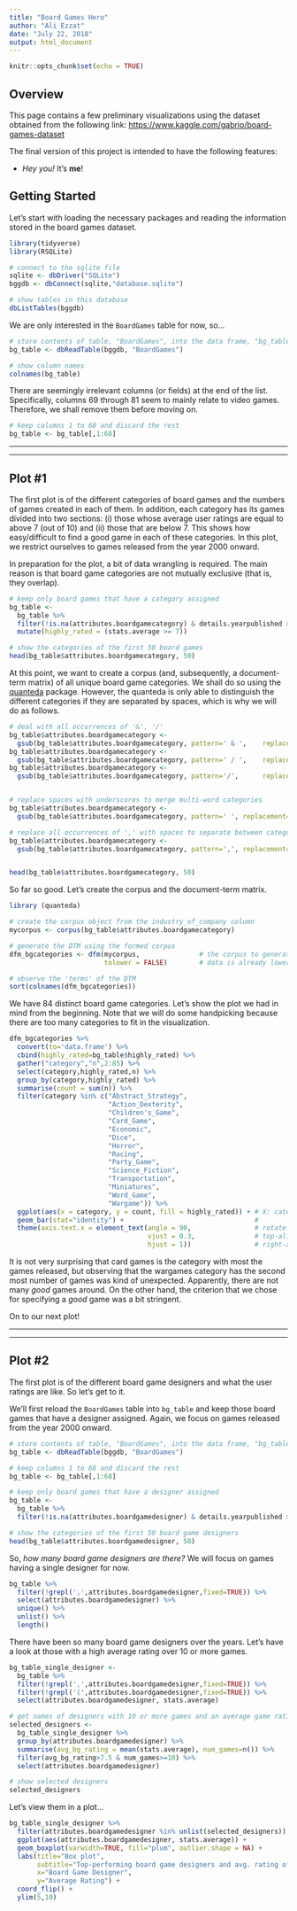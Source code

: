 ```yaml
---
title: "Board Games Hero"
author: "Ali Ezzat"
date: "July 22, 2018"
output: html_document
---
```


```r
knitr::opts_chunk$set(echo = TRUE)
```

## Overview

This page contains a few preliminary visualizations using the dataset obtained from the following link: [https://www.kaggle.com/gabrio/board-games-dataset](https://www.kaggle.com/gabrio/board-games-dataset)

The final version of this project is intended to have the following features:

* *Hey you!* It's **me**!


## Getting Started
Let's start with loading the necessary packages and reading the information stored in the board games dataset.

```r
library(tidyverse)
library(RSQLite)

# connect to the sqlite file
sqlite <- dbDriver("SQLite")
bggdb <- dbConnect(sqlite,"database.sqlite")

# show tables in this database
dbListTables(bggdb)
```

We are only interested in the ```BoardGames``` table for now, so...

```r
# store contents of table, "BoardGames", into the data frame, "bg_table"
bg_table <- dbReadTable(bggdb, "BoardGames")

# show column names
colnames(bg_table)
```

There are seemingly irrelevant columns (or fields) at the end of the list. Specifically, columns 69 through 81 seem to mainly relate to video games. Therefore, we shall remove them before moving on.

```r
# keep columns 1 to 68 and discard the rest
bg_table <- bg_table[,1:68]
```

***

***

## <a name="plot1">Plot #1</a>
The first plot is of the different categories of board games and the numbers of games created in each of them. In addition, each category has its games divided into two sections: (i) those whose average user ratings are equal to above 7 (out of 10) and (ii) those that are below 7. This shows how easy/difficult to find a good game in each of these categories. In this plot, we restrict ourselves to games released from the year 2000 onward.

In preparation for the plot, a bit of data wrangling is required. The main reason is that board game categories are not mutually exclusive (that is, they overlap).

```r
# keep only board games that have a category assigned
bg_table <- 
  bg_table %>% 
  filter(!is.na(attributes.boardgamecategory) & details.yearpublished >= 2000) %>% 
  mutate(highly_rated = (stats.average >= 7))

# show the categories of the first 50 board games
head(bg_table$attributes.boardgamecategory, 50)
```

At this point, we want to create a corpus (and, subsequently, a document-term matrix) of all unique board game categories. We shall do so using the [quanteda](https://cran.r-project.org/web/packages/quanteda/) package. However, the quanteda is only able to distinguish the different categories if they are separated by spaces, which is why we will do as follows.

```r
# deal with all occurrences of '&', '/'
bg_table$attributes.boardgamecategory <- 
  gsub(bg_table$attributes.boardgamecategory, pattern=' & ',    replacement='_', fixed=TRUE)
bg_table$attributes.boardgamecategory <- 
  gsub(bg_table$attributes.boardgamecategory, pattern=' / ',    replacement='_', fixed=TRUE)
bg_table$attributes.boardgamecategory <- 
  gsub(bg_table$attributes.boardgamecategory, pattern='/',      replacement='_', fixed=TRUE)


# replace spaces with underscores to merge multi-word categories
bg_table$attributes.boardgamecategory <- 
  gsub(bg_table$attributes.boardgamecategory, pattern=' ', replacement='_', fixed=TRUE)

# replace all occurrences of ',' with spaces to separate between categories
bg_table$attributes.boardgamecategory <- 
  gsub(bg_table$attributes.boardgamecategory, pattern=',', replacement=' ', fixed=TRUE)


head(bg_table$attributes.boardgamecategory, 50)
```

So far so good. Let's create the corpus and the document-term matrix.

```r
library (quanteda)

# create the corpus object from the industry_of_company column
mycorpus <- corpus(bg_table$attributes.boardgamecategory)

# generate the DTM using the formed corpus
dfm_bgcategories <- dfm(mycorpus,               # the corpus to generate the DTM from
                        tolower = FALSE)        # data is already lowercase

# observe the 'terms' of the DTM
sort(colnames(dfm_bgcategories))
```

We have 84 distinct board game categories. Let's show the plot we had in mind from the beginning. Note that we will do some handpicking because there are too many categories to fit in the visualization.

<a name="plot1fig"></a>

```r
dfm_bgcategories %>% 
  convert(to='data.frame') %>% 
  cbind(highly_rated=bg_table$highly_rated) %>% 
  gather("category","n",2:85) %>%
  select(category,highly_rated,n) %>% 
  group_by(category,highly_rated) %>% 
  summarise(count = sum(n)) %>% 
  filter(category %in% c("Abstract_Strategy",
                         "Action_Dexterity",
                         "Children's_Game",
                         "Card_Game",
                         "Economic",
                         "Dice",
                         "Horror",
                         "Racing",
                         "Party_Game",
                         "Science_Fiction",
                         "Transportation",
                         "Miniatures",
                         "Word_Game",
                         "Wargame")) %>% 
  ggplot(aes(x = category, y = count, fill = highly_rated)) + # X: category, Y: #games in category
  geom_bar(stat="identity") +                                 #
  theme(axis.text.x = element_text(angle = 90,                # rotate orientation of x-axis labels
                                   vjust = 0.3,               # top-align x-axis labels
                                   hjust = 1))                # right-align x-axis labels
```

It is not very surprising that card games is the category with most the games released, but observing that the wargames category has the second most number of games was kind of unexpected. Apparently, there are not many *good* games around. On the other hand, the criterion that we chose for specifying a *good* game was a bit stringent.

On to our next plot!

***

***

## <a name="plot2">Plot #2</a>
The first plot is of the different board game designers and what the user ratings are like. So let's get to it.

We'll first reload the ```BoardGames``` table into ```bg_table``` and keep those board games that have a designer assigned. Again, we focus on games released from the year 2000 onward.

```r
# store contents of table, "BoardGames", into the data frame, "bg_table"
bg_table <- dbReadTable(bggdb, "BoardGames")

# keep columns 1 to 68 and discard the rest
bg_table <- bg_table[,1:68]

# keep only board games that have a designer assigned
bg_table <- 
  bg_table %>% 
  filter(!is.na(attributes.boardgamedesigner) & details.yearpublished >= 2000)

# show the categories of the first 50 board game designers
head(bg_table$attributes.boardgamedesigner, 50)
```

So, *how many board game designers are there?* We will focus on games having a single designer for now.

```r
bg_table %>% 
  filter(!grepl(',',attributes.boardgamedesigner,fixed=TRUE)) %>% 
  select(attributes.boardgamedesigner) %>% 
  unique() %>% 
  unlist() %>% 
  length()
```

There have been so many board game designers over the years. Let's have a look at those with a high average rating over 10 or more games.

```r
bg_table_single_designer <- 
  bg_table %>% 
  filter(!grepl(',',attributes.boardgamedesigner,fixed=TRUE)) %>%
  filter(!grepl('(',attributes.boardgamedesigner,fixed=TRUE)) %>%
  select(attributes.boardgamedesigner, stats.average)

# get names of designers with 10 or more games and an average game rating of at least 7.5
selected_designers <- 
  bg_table_single_designer %>% 
  group_by(attributes.boardgamedesigner) %>% 
  summarise(avg_bg_rating = mean(stats.average), num_games=n()) %>% 
  filter(avg_bg_rating>7.5 & num_games>=10) %>% 
  select(attributes.boardgamedesigner)

# show selected designers
selected_designers
```

Let's view them in a plot...

<a name="plot2fig"></a>

```r
bg_table_single_designer %>% 
  filter(attributes.boardgamedesigner %in% unlist(selected_designers)) %>% 
  ggplot(aes(attributes.boardgamedesigner, stats.average)) +
  geom_boxplot(varwidth=TRUE, fill="plum", outlier.shape = NA) +
  labs(title="Box plot",
       subtitle="Top-performing board game designers and avg. rating of their games",
       x="Board Game Designer",
       y="Average Rating") +
  coord_flip() +
  ylim(5,10)
```


